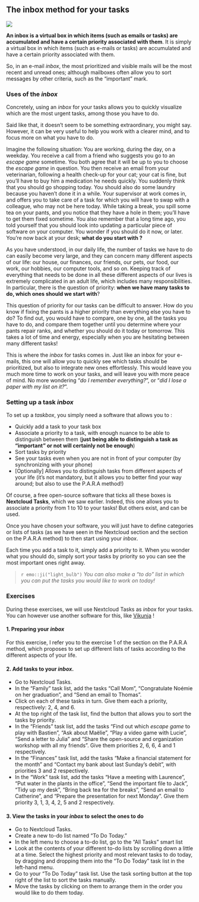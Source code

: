 ## The inbox method for your tasks

![](./imgs/inbox.jpg)

**An inbox is a virtual box in which items (such as emails or tasks) are accumulated and have a certain priority associated with them**. It is simply a virtual box in which items (such as e-mails or tasks) are accumulated and have a certain priority associated with them.

So, in an e-mail *inbox*, the most prioritized and visible mails will be the most recent and unread ones; although mailboxes often allow you to sort messages by other criteria, such as the "important" mark.

### Uses of the *inbox*

Concretely, using an *inbox* for your tasks allows you to quickly visualize which are the most urgent tasks, among those you have to do.

Said like that, it doesn't seem to be something extraordinary, you might say. However, it can be very useful to help you work with a clearer mind, and to focus more on what you have to do.

Imagine the following situation: You are working, during the day, on a weekday. You receive a call from a friend who suggests you go to an *escape game* sometime. You both agree that it will be up to you to choose the *escape game* in question. You then receive an email from your veterinarian, following a health check-up for your cat; your cat is fine, but you'll have to buy him a medication he needs quickly. You suddenly think that you should go shopping today. You should also do some laundry because you haven't done it in a while. Your supervisor at work comes in, and offers you to take care of a task for which you will have to swap with a colleague, who may not be here today. While taking a break, you spill some tea on your pants, and you notice that they have a hole in them; you'll have to get them fixed sometime. You also remember that a long time ago, you told yourself that you should look into updating a particular piece of software on your computer. You wonder if you should do it now, or later. You're now back at your desk; **what do you start with ?**

As you have understood, in our daily life, the number of tasks we have to do can easily become very large, and they can concern many different aspects of our life: our house, our finances, our friends, our pets, our food, our work, our hobbies, our computer tools, and so on. Keeping track of everything that needs to be done in all these different aspects of our lives is extremely complicated in an adult life, which includes many responsibilities. In particular, there is the question of priority: **when we have many tasks to do, which ones should we start with**?

This question of priority for our tasks can be difficult to answer. How do you know if fixing the pants is a higher priority than everything else you have to do? To find out, you would have to compare, one by one, all the tasks you have to do, and compare them together until you determine where your pants repair ranks, and whether you should do it today or tomorrow. This takes a lot of time and energy, especially when you are hesitating between many different tasks!

This is where the *inbox* for tasks comes in. Just like an inbox for your e-mails, this one will allow you to quickly see which tasks should be prioritized, but also to integrate new ones effortlessly. This would leave you much more time to work on your tasks, and will leave you with more peace of mind. No more wondering "*do I remember everything?*", or "*did I lose a paper with my list on it?*".

### Setting up a task *inbox*

To set up a *taskbox*, you simply need a software that allows you to :

- Quickly add a task to your task box
- Associate a priority to a task, with enough nuance to be able to distinguish between them (**just being able to distinguish a task as "important" or not will certainly not be enough**)
- Sort tasks by priority
- See your tasks even when you are not in front of your computer (by synchronizing with your phone)
- [Optionally] Allows you to distinguish tasks from different aspects of your life (it's not mandatory, but it allows you to better find your way around; but also to use the P.A.R.A method!)

Of course, a free open-source software that ticks all these boxes is **Nextcloud Tasks**, which we saw earlier. Indeed, this one allows you to associate a priority from 1 to 10 to your tasks! But others exist, and can be used.

Once you have chosen your software, you will just have to define categories or lists of tasks (as we have seen in the Nextcloud section and the section on the P.A.R.A method) to then start using your *inbox*.

Each time you add a task to it, simply add a priority to it. When you wonder what you should do, simply sort your tasks by priority so you can see the most important ones right away.

> `r emo::ji("light_bulb")` *You can also make a "to do" list in which you can put the tasks you would like to work on today!*

### Exercises

During these exercises, we will use Nextcloud Tasks as *inbox* for your tasks. You can however use another software for this, like [Vikunja](https://vikunja.io/) !

#### 1. Preparing your *inbox*

For this exercise, I refer you to the exercise 1 of the section on the P.A.R.A method, which proposes to set up different lists of tasks according to the different aspects of your life.

#### 2. Add tasks to your *inbox*.

- Go to Nextcloud Tasks.
- In the "Family" task list, add the tasks "Call Mom", "Congratulate Noémie on her graduation", and "Send an email to Thomas".
- Click on each of these tasks in turn. Give them each a priority, respectively: 2, 4, and 6.
- At the top right of the task list, find the button that allows you to sort the tasks by priority.
- In the "Friends" task list, add the tasks "Find out which *escape game* to play with Bastien", "Ask about Maëlie", "Play a video game with Lucie", "Send a letter to Julia" and "Share the open-source and organization workshop with all my friends". Give them priorities 2, 6, 6, 4 and 1 respectively.
- In the "Finances" task list, add the tasks "Make a financial statement for the month" and "Contact my bank about last Sunday's debit", with priorities 3 and 2 respectively.
- In the "Work" task list, add the tasks "Have a meeting with Laurence", "Put water in the plants in the office", "Send the important file to Jack", "Tidy up my desk", "Bring back tea for the breaks", "Send an email to Catherine", and "Prepare the presentation for next Monday". Give them priority 3, 1, 3, 4, 2, 5 and 2 respectively.

#### 3. View the tasks in your *inbox* to select the ones to do

- Go to Nextcloud Tasks.
- Create a new to-do list named "To Do Today."
- In the left menu to choose a to-do list, go to the "All Tasks" smart list
- Look at the contents of your different to-do lists by scrolling down a little at a time. Select the highest priority and most relevant tasks to do today, by dragging and dropping them into the "To Do Today" task list in the left-hand menu.
- Go to your "To Do Today" task list. Use the task sorting button at the top right of the list to sort the tasks manually.
- Move the tasks by clicking on them to arrange them in the order you would like to do them today.
